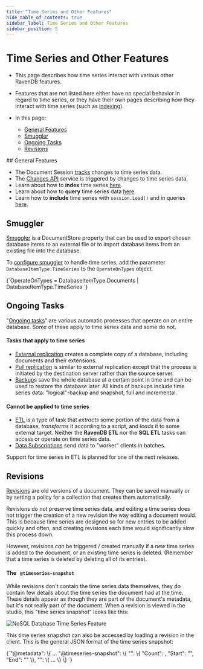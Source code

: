 ```yaml
---
title: "Time Series and Other Features"
hide_table_of_contents: true
sidebar_label: Time Series and Other Features
sidebar_position: 5
---
```



# Time Series and Other Features
<Admonition type="note" title="Note">

* This page describes how time series interact with various other RavenDB 
features.  

* Features that are not listed here either have no special behavior in 
regard to time series, or they have their own pages describing how they 
interact with time series (such as [indexing](../../document-extensions/timeseries/indexing.mdx)).

* In this page:  
  * [General Features](../../document-extensions/timeseries/time-series-and-other-features.mdx#general-features)  
  * [Smuggler](../../document-extensions/timeseries/time-series-and-other-features.mdx#smuggler)  
  * [Ongoing Tasks](../../document-extensions/timeseries/time-series-and-other-features.mdx#ongoing-tasks)  
  * [Revisions](../../document-extensions/timeseries/time-series-and-other-features.mdx#revisions)  

</Admonition>
## General Features  

* The Document Session [tracks](../../client-api/session/what-is-a-session-and-how-does-it-work.mdx#tracking-changes) 
changes to time series data.  
* The [Changes API](../../client-api/changes/what-is-changes-api.mdx) service 
is triggered by changes to time series data.  
* Learn about how to **index** time series [here](../../document-extensions/timeseries/indexing.mdx).  
* Learn about how to **query** time series data [here](../../document-extensions/timeseries/querying/overview-and-syntax.mdx).  
* Learn how to **include** time series with `session.Load()` and in queries 
[here](../../document-extensions/timeseries/client-api/session/include/overview.mdx).  


## Smuggler
[Smuggler](../../client-api/smuggler/what-is-smuggler.mdx) is a DocumentStore 
property that can be used to export chosen database items to an external 
file or to import database items from an existing file into the database.  

To [configure smuggler](../../client-api/smuggler/what-is-smuggler.mdx#databasesmugglerexportoptions) 
to handle time series, add the parameter `DatabaseItemType.TimeSeries` 
to the `OperateOnTypes` object.  

<TabItem value="csharp" label="csharp">
<CodeBlock language="csharp">
{`OperateOnTypes = DatabaseItemType.Documents
                 | DatabaseItemType.TimeSeries
`}
</CodeBlock>
</TabItem>


## Ongoing Tasks
"[Ongoing tasks](../../studio/database/tasks/ongoing-tasks/general-info.mdx)" are 
various automatic processes that operate on an entire database. Some of these 
apply to time series data and some do not.  



#### Tasks that apply to time series

* [External replication](../../server/ongoing-tasks/external-replication.mdx) 
creates a complete copy of a database, including documents and their extensions.  
* [Pull replication](../../server/ongoing-tasks/pull-replication.mdx) is similar 
to external replication except that the process is initiated by the 
destination server rather than the source server.  
* [Backup](../../client-api/operations/maintenance/backup/backup-overview.mdx)s save the 
whole database at a certain point in time and can be used to restore the 
database later. All kinds of backups include time series data: "logical"-backup 
and snapshot, full and incremental.  

#### Cannot be applied to time series

* [ETL](../../server/ongoing-tasks/etl/basics.mdx) is a type of task that _extracts_ 
some portion of the data from a database, _transforms_ it according to a script, 
and _loads_ it to some external target. Neither the **RavenDB ETL** nor the 
**SQL ETL** tasks can access or operate on time series data.  
* [Data Subscriptions](../../client-api/data-subscriptions/what-are-data-subscriptions.mdx) 
send data to "worker" clients in batches.

<Admonition type="info" title="Info">
Support for time series in ETL is planned for one of the next releases.
</Admonition>



## Revisions

[Revisions](../../client-api/session/revisions/what-are-revisions.mdx) are old 
versions of a document. They can be saved manually or by setting a policy for 
a collection that creates them automatically.  

Revisions do not preserve time series data, and editing a time series does 
not trigger the creation of a new revision the way editing a document would. 
This is because time series are designed so for new entries to be added 
quickly and often, and creating revisions each time would significantly slow 
this process down.  

However, revisions _can_ be triggered / created manually if a _new_ time series 
is added to the document, or an existing time series is deleted. (Remember that 
a time series is deleted by deleting all of its entries).  



#### The &nbsp; `@timeseries-snapshot`

While revisions don't contain the time series data themselves, they do contain 
few details about the time series the document had at the time. These details 
appear as though they are part of the document's metadata, but it's not really 
part of the document. When a revision is viewed in the studio, this 
"time series snapshot" looks like this:  

![NoSQL Database Time Series Feature](./assets/TSSnapshot.png)

This time series snapshot can also be accessed by loading a revision in the 
client. This is the general JSON format of the time series snapshot:  

<TabItem value="json" label="json">
<CodeBlock language="json">
{`"@metadata": \{
    ...
    "@timeseries-snapshot": \{
        "<the name of a time series>": \{
            "Count": <the number of entries>,
            "Start": "<timestamp of first entry>",
            "End": "<timestamp of last entry>"
        \},
        "<the name of the next time series>": \{ ... \}
    \}
`}
</CodeBlock>
</TabItem>


